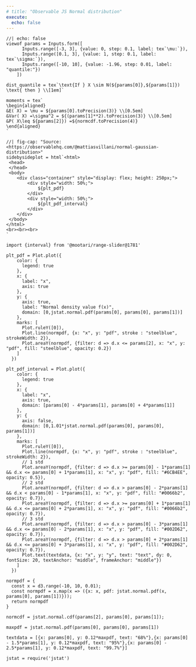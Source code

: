 ```yaml
---
# title: "Observable JS Normal distribution"
execute:
  echo: false
---
```



```ojs
//| echo: false
viewof params = Inputs.form([
      Inputs.range([-3, 3], {value: 0, step: 0.1, label: tex`\mu:`}),
      Inputs.range([0.1, 3], {value: 1, step: 0.1, label: tex`\sigma:`}),
      Inputs.range([-10, 10], {value: -1.96, step: 0.01, label: "quantile:"})
    ])
```


```ojs
dist_quantile = tex`\text{If } X \sim N(${params[0]},${params[1]}) \text{ then } \\[1em]` 
```


```ojs
moments = tex`
\begin{aligned}
&E( X) = \mu = ${params[0].toPrecision(3)} \\[0.5em]
&Var( X) =\sigma^2 = ${(params[1]**2).toPrecision(3)} \\[0.5em]
&P( X\leq ${params[2]}) =${normcdf.toPrecision(4)}
\end{aligned}
`
```

```ojs
//| fig-cap: "Source: <https://observablehq.com/@mattiasvillani/normal-gaussian-distribution>"
sidebysideplot = html`<html>
 <head>
 </head>
 <body>
    <div class="container" style="display: flex; height: 250px;">
        <div style="width: 50%;">
            ${plt_pdf}
        </div>
        <div style="width: 50%;">
            ${plt_pdf_interval}
        </div>
    </div>
 </body>
</html>
<br><br><br>
`
```

```ojs
import {interval} from '@mootari/range-slider@1781'
```



```ojs
plt_pdf = Plot.plot({
    color: {
      legend: true
    },
    x: {
      label: "x",
      axis: true
    },
    y: {
      axis: true,
      label: "Normal density value f(x)",
      domain: [0,jstat.normal.pdf(params[0], params[0], params[1])]
    },
    marks: [
      Plot.ruleY([0]),
      Plot.line(normpdf, {x: "x", y: "pdf", stroke : "steelblue", strokeWidth: 2}),
      Plot.areaY(normpdf, {filter: d => d.x <= params[2], x: "x", y: "pdf", fill: "steelblue", opacity: 0.2})
    ]
  })
```

```ojs
plt_pdf_interval = Plot.plot({
    color: {
      legend: true
    },
    x: {
      label: "x",
      axis: true,
      domain: [params[0] - 4*params[1], params[0] + 4*params[1]]
    },
    y: {
      axis: false,
      domain: [0,1.01*jstat.normal.pdf(params[0], params[0], params[1])]
    },
    marks: [
      Plot.ruleY([0]),
      Plot.line(normpdf, {x: "x", y: "pdf", stroke : "steelblue", strokeWidth: 2}),
      // 1 std
      Plot.areaY(normpdf, {filter: d => d.x >= params[0] - 1*params[1] && d.x <= params[0] + 1*params[1], x: "x", y: "pdf", fill: "#6CB4EE", opacity: 0.5}),
      // 2 std
      Plot.areaY(normpdf, {filter: d => d.x > params[0] - 2*params[1] && d.x < params[0] - 1*params[1], x: "x", y: "pdf", fill: "#0066b2", opacity: 0.7}),
      Plot.areaY(normpdf, {filter: d => d.x >= params[0] + 1*params[1] && d.x <= params[0] + 2*params[1], x: "x", y: "pdf", fill: "#0066b2", opacity: 0.7}),
      // 3 std
      Plot.areaY(normpdf, {filter: d => d.x > params[0] - 3*params[1] && d.x <= params[0] - 2*params[1], x: "x", y: "pdf", fill: "#002D62", opacity: 0.7}),
      Plot.areaY(normpdf, {filter: d => d.x > params[0] + 2*params[1] && d.x <= params[0] + 3*params[1], x: "x", y: "pdf", fill: "#002D62", opacity: 0.7}),
      Plot.text(textdata, {x: "x", y: "y", text: "text", dy: 0, fontSize: 20, textAnchor: "middle", frameAnchor: "middle"})
    ]
  })
```

```ojs
normpdf = {
  const x = d3.range(-10, 10, 0.01);
  const normpdf = x.map(x => ({x: x, pdf: jstat.normal.pdf(x, params[0], params[1])}));
  return normpdf
}
```

```ojs
normcdf = jstat.normal.cdf(params[2], params[0], params[1]);
```

```ojs
maxpdf = jstat.normal.pdf(params[0], params[0], params[1])
```

```ojs
textdata = [{x: params[0], y: 0.12*maxpdf, text: "68%"},{x: params[0] - 1.5*params[1], y: 0.12*maxpdf, text: "95%"},{x: params[0] - 2.5*params[1], y: 0.12*maxpdf, text: "99.7%"}]
```

```ojs
jstat = require('jstat')
```
